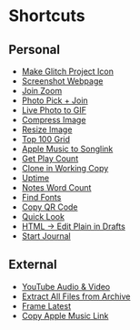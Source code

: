 
# Shortcuts

## Personal

<ShortcutsList>

- [<Icon glyph="emoji" /> Make Glitch Project Icon](https://www.icloud.com/shortcuts/9b912d7bfca449b6bba9c9741086d856)
- [<Icon glyph="web" /> Screenshot Webpage](https://www.icloud.com/shortcuts/54d3295a0e9e49908be1b6e9964cb655)
- [<Icon glyph="bolt" /> Join Zoom](https://www.icloud.com/shortcuts/291a75c60ea748708328070845ca6b23)
- [<Icon glyph="more-fill" /> Photo Pick + Join](https://www.icloud.com/shortcuts/39b28ace2b4f480e86671c459b4756aa)
- [<Icon glyph="rep" /> Live Photo to GIF](https://www.icloud.com/shortcuts/82f68bdff7c84a98be2588faeac22826)
- [<Icon glyph="zoom-out" /> Compress Image](https://www.icloud.com/shortcuts/86d87241d87d4efc96b27c0d0e206204)
- [<Icon glyph="full-screen" /> Resize Image](https://www.icloud.com/shortcuts/06da89f07c0448a89ba11f17403ed533)
- [<Icon glyph="grid" /> Top 100 Grid](https://www.icloud.com/shortcuts/a2ccb8d28aca4c6197ea3f536453c0a7)
- [<Icon glyph="link" /> Apple Music to Songlink](https://www.icloud.com/shortcuts/e270a9eceb5c4911b9f8f8d88394aee3)
- [<Icon glyph="everything" /> Get Play Count](https://www.icloud.com/shortcuts/63bc62d677f54e90ab7306a0ab9a712c)
- [<Icon glyph="github" /> Clone in Working Copy](https://www.icloud.com/shortcuts/2dbf811bdf59466db9b68780601cd286)
- [<Icon glyph="relaxed" /> Uptime](https://www.icloud.com/shortcuts/cb5089269f0545708829c9182d2f0063)
- [<Icon glyph="list" /> Notes Word Count](https://www.icloud.com/shortcuts/a2e7df4926474c7997ced879633c21b7)
- [<Icon glyph="quote" /> Find Fonts](https://www.icloud.com/shortcuts/c2a9f15ddd524d96b2bd5f17d2729829)
- [<Icon glyph="analytics" /> Copy QR Code](https://www.icloud.com/shortcuts/dd1d8c75eefb4bfaa1118fe06e5195ba)
- [<Icon glyph="view" /> Quick Look](https://www.icloud.com/shortcuts/5ede5fc401d8497cbff0a9e4304ef36f)
- [<Icon glyph="edit" /> HTML → Edit Plain in Drafts](https://www.icloud.com/shortcuts/e1424f267aaf45e6a5fed7d30d8538b1)
- [<Icon glyph="post" /> Start Journal](https://www.icloud.com/shortcuts/722dfd6e75b04b0483d92fa38f9cf3fe)

</ShortcutsList>

## External

<ShortcutsList>

- [<Icon glyph="youtube" /> YouTube Audio & Video](https://www.icloud.com/shortcuts/ceeba080bdd446d0836842e689726e8d)
- [<Icon glyph="download" /> Extract All Files from Archive](https://www.icloud.com/shortcuts/cbceade735d24156b369f8a60db39383)
- [<Icon glyph="challenge" /> Frame Latest](https://www.icloud.com/shortcuts/20e1d1fef9e145c2bf99d5044dccba15)
- [<Icon glyph="link" /> Copy Apple Music Link](https://www.icloud.com/shortcuts/6fcca06864164353b73e884677c79fba)

</ShortcutsList>
